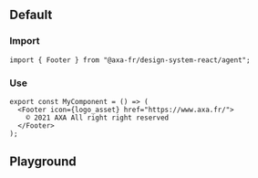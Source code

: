 
<Meta of={FooterStories} />

## Default

### Import

```tsx title="test.js"
import { Footer } from "@axa-fr/design-system-react/agent";
```

### Use

```tsx title="test.js"
export const MyComponent = () => (
  <Footer icon={logo_asset} href="https://www.axa.fr/">
    © 2021 AXA All right right reserved
  </Footer>
);
```

## Playground

<Canvas of={FooterStories.FooterStory} />

<Controls of={FooterStories.FooterStory} />
